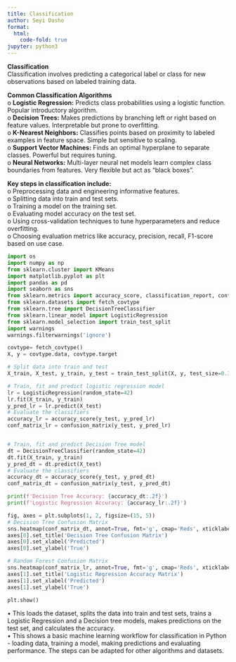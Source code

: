 ```yaml
---
title: Classification
author: Seyi Dasho
format:
  html:
    code-fold: true
jupyter: python3
---
```


**Classification**<br>
Classification involves predicting a categorical label or class for new observations based on labeled training data.

**Common Classification Algorithms** <br>
o	**Logistic Regression:** Predicts class probabilities using a logistic function. Popular introductory algorithm.<br>
o	**Decision Trees:** Makes predictions by branching left or right based on feature values. Interpretable but prone to overfitting.<br>
o	**K-Nearest Neighbors:** Classifies points based on proximity to labeled examples in feature space. Simple but sensitive to scaling.<br>
o	**Support Vector Machines:** Finds an optimal hyperplane to separate classes. Powerful but requires tuning.<br>
o	**Neural Networks:** Multi-layer neural net models learn complex class boundaries from features. Very flexible but act as "black boxes".

**Key steps in classification include:**<br> 
o	Preprocessing data and engineering informative features.<br> 
o	Splitting data into train and test sets.<br> 
o	Training a model on the training set.<br> 
o	Evaluating model accuracy on the test set.<br> 
o	Using cross-validation techniques to tune hyperparameters and reduce overfitting.<br> 
o	Choosing evaluation metrics like accuracy, precision, recall, F1-score based on use case.

```python
import os
import numpy as np
from sklearn.cluster import KMeans
import matplotlib.pyplot as plt
import pandas as pd
import seaborn as sns
from sklearn.metrics import accuracy_score, classification_report, confusion_matrix
from sklearn.datasets import fetch_covtype
from sklearn.tree import DecisionTreeClassifier
from sklearn.linear_model import LogisticRegression
from sklearn.model_selection import train_test_split
import warnings
warnings.filterwarnings('ignore')

covtype= fetch_covtype() 
X, y = covtype.data, covtype.target

# Split data into train and test
X_train, X_test, y_train, y_test = train_test_split(X, y, test_size=0.3, random_state=42)

# Train, fit and predict logistic regression model
lr = LogisticRegression(random_state=42)
lr.fit(X_train, y_train)
y_pred_lr = lr.predict(X_test)
# Evaluate the classifiers
accuracy_lr = accuracy_score(y_test, y_pred_lr)
conf_matrix_lr = confusion_matrix(y_test, y_pred_lr)


# Train, fit and predict Decision Tree model
dt = DecisionTreeClassifier(random_state=42)
dt.fit(X_train, y_train)
y_pred_dt = dt.predict(X_test)
# Evaluate the classifiers
accuracy_dt = accuracy_score(y_test, y_pred_dt)
conf_matrix_dt = confusion_matrix(y_test, y_pred_dt)

print(f'Decision Tree Accuracy: {accuracy_dt:.2f}')
print(f'Logistic Regression Accuracy: {accuracy_lr:.2f}')

fig, axes = plt.subplots(1, 2, figsize=(15, 5))
# Decision Tree Confusion Matrix
sns.heatmap(conf_matrix_dt, annot=True, fmt='g', cmap='Reds', xticklabels=covtype.target_names, yticklabels=covtype.target_names, ax=axes[0])
axes[0].set_title('Decision Tree Confusion Matrix')
axes[0].set_xlabel('Predicted')
axes[0].set_ylabel('True')

# Random Forest Confusion Matrix
sns.heatmap(conf_matrix_lr, annot=True, fmt='g', cmap='Reds', xticklabels=covtype.target_names, yticklabels=covtype.target_names, ax=axes[1])
axes[1].set_title('Logistic Regression Accuracy Matrix')
axes[1].set_xlabel('Predicted')
axes[1].set_ylabel('True')

plt.show()
```

•	This loads the dataset, splits the data into train and test sets, trains a Logistic Regression and a Decision tree models, makes predictions on the test set, and calculates the accuracy.<br>
•	This shows a basic machine learning workflow for classification in Python - loading data, training a model, making predictions and evaluating performance. The steps can be adapted for other algorithms and datasets.


